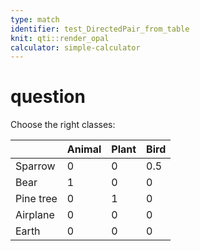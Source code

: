 ```yaml
---
type: match
identifier: test_DirectedPair_from_table
knit: qti::render_opal
calculator: simple-calculator 
---
```


# question

Choose the right classes:

|         | Animal |Plant|Bird|
|---------|--------|-----|----|
|Sparrow  | 0      |0    |0.5 | 
|Bear     | 1      |0    |0   | 
|Pine tree| 0      |1    |0   |
|Airplane | 0      |0    |0   | 
|Earth    | 0      |0    |0   |
